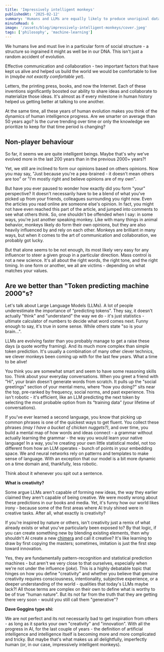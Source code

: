 ```yaml
---
title: 'Impressively intelligent monkeys'
publishedAt: '2025-02-12'
summary: 'Humans and LLMs are equally likely to produce unoriginal data'
minuteRead: 6
image: '/assets/blog/impressively-intelligent-monkeys/cover.jpeg'
tags: ['philosophy', 'machine-learning']
---
```


<InfoBox message="TLDR: Humans and LLMs are equally likely to produce unoriginal data"/>

We humans live and must live in a particular form of social structure - a structure so ingrained it might as well be in our DNA. This isn't just a random accident of evolution.

Effective communication and collaboration - two important factors that have kept us alive and helped us build the world we would be comfortable to live in (*maybe not exactly comfortable yet*).

Letters, the printing press, books, and now the Internet. Each of these inventions significantly boosted our ability to share ideas and collaborate to materialize those ideas. It's almost as if every milestone in human history helped us getting better at talking to one another. 

At the same time, all these years of human evolution makes you think of the dynamics of human intelligence progress. Are we smarter on average than 50 years ago? Is the curve trending over time or only the knowledge we prioritize to keep for that time period is changing?



## Non-player behaviour

So far, it seems we are quite intelligent beings. Maybe that's why we've evolved more in the last 200 years than in the previous 2000+ years?!

Yet, we still are inclined to form our opinions based on others opinions. Now you may say, "Just because you're a pea-brained - it doesn't mean others are too" or "I'm mostly right and believe opinions are of my own".

But have you ever paused to wonder how exactly did you form "your" perspective? It doesn't necessarily have to be a blend of what you've picked up from your friends, colleagues surrounding you right now. Even the articles you read online are someone else's opinion. In fact, you might not have even reached this part of the article, and jumped into comments to see what others think. So, one shouldn't be offended when I say: in some ways, you're just another speaking monkey. Like with many things in animal behavior, monkeys likely do form their own opinions, but they are also heavily influenced by and rely on each other. Monkeys are brilliant in many ways, but when it comes to the art of communication and collaboration, we probably got lucky.

But that alone seems to be not enough, its most likely very easy for any influencer to steer a given group in a particular direction. Mass control is not a new science. It's all about the right words, the right tone, and the right timing. In one form or another, we all are victims - depending on what matches your values.


## Are we better than "Token predicting machine 2000"s?

Let's talk about Large Language Models (LLMs). A lot of people underestimate the importance of "predicting tokens". They say, it doesn't actually "think" and "understand" the way we do - it's just statistics - ultimate calculator of numbers to decide what word comes next. Funny enough to say, it's true in some sense. While others state "so is your brain...".

LLMs are evolving faster than you probably manage to get a raise these days (a quote worthy framing). And its much more complex than simple token prediction. It's usually a combination of many other clever technics, we clever monkeys been coming up with for the last few years. What a time to be alive!

You think you are somewhat smart and seem to have some reasoning skills too.
Think about your everyday conversations. When you greet a friend with "Hi", your brain doesn't generate words from scratch. It pulls up the "social greetings" section of your mental menu, where “how you doing?" sits near the top, pre-ranked by frequency, social norms, and past experience. This isn't robotic - it's efficient, like an LLM predicting the next token by selecting the most probable option from its “training data” (your lifetime of conversations). 

If you've ever learned a second language, you know that picking up common phrases is one of the quickest ways to get fluent. You collect these phrases *(may I have a bucket of chicken nuggets?)*, and over time, you build a mental map of how words and ideas connect - a grammar without actually learning the grammar - the way you would learn your native language!
In a way, you're creating your own little statistical model, not too different from how an LLM operates - bunch of points in your embedding space. We and neural networks rely on patterns and templates to make sense of language. With an exception that our model is a bit more dynamic on a time domain and, thankfully, less robotic. 

Think about it whenever you spit out a sentence.

**What is creativity?**

Some argue LLMs aren't capable of forming new ideas, the way they earlier claimed they aren't capable of being creative. We were mostly wrong about these predictions in our books and media. Yet, it's funny how our world likes irony - because some of the first areas where AI truly shined were in creative tasks. After all, what exactly is creativity? 

If you're inspired by nature or others, isn't creativity just a remix of what already exists or what you've particularly been exposed to? By that logic, if you can create something new by blending existing elements, then why shouldn't AI create a new [chimera](https://en.wikipedia.org/wiki/Chimera_(mythology)) and call it creative? It's like learning to draw by first copying the masters; sometimes, imitation is just the first step toward innovation.

Yes, they are fundamentally pattern-recognition and statistical prediction machines - but aren't we very close to that ourselves, especially when we're not under the influence (*joke*). 
This is a highly debatable topic that hinges on how you define "creativity" and whether you believe that genuine creativity requires consciousness, intentionality, subjective experience, or a deeper understanding of the world - qualities that today's LLMs maybe lack?! All those terms are complex on their own to define what is worthy to be of true "human nature". But its not far from the truth that they are getting there very soon - would you still call them "generative"?


**Dave Goggins type shi:**

We are not perfect and its not necessarily bad to get inspiration from others - as long as it sparks your own "creativity" and "innovation".  With all the progress in AI, for the last couple of years - the definition of artificial intelligence and intelligence itself is becoming more and more complicated and tricky. But maybe that's what makes us all delightfully, imperfectly human (or, in our case, impressively intelligent monkeys).